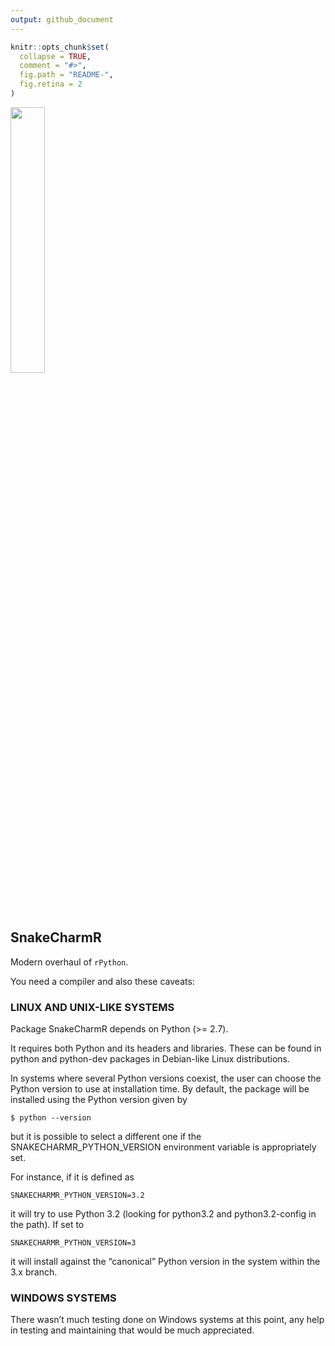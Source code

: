 ```yaml
---
output: github_document
---
```

<!-- README.md is generated from README.Rmd. Please edit that file -->
```r
knitr::opts_chunk$set(
  collapse = TRUE,
  comment = "#>",
  fig.path = "README-",
  fig.retina = 2
)
```

<img src="snaker.jpg" width="33%"/>

## SnakeCharmR

Modern overhaul of `rPython`.

You need a compiler and also these caveats:

### LINUX AND UNIX-LIKE SYSTEMS

Package SnakeCharmR depends on Python (>= 2.7).

It requires both Python and its headers and libraries. These can be found in python and
python-dev packages in Debian-like Linux distributions.

In systems where several Python versions coexist, the user can choose the Python version
to use at installation time. By default, the package will be installed using the Python
version given by

    $ python --version

but it is possible to select a different one if the SNAKECHARMR_PYTHON_VERSION environment 
variable is appropriately set.

For instance, if it is defined as

    SNAKECHARMR_PYTHON_VERSION=3.2

it will try to use Python 3.2 (looking for python3.2 and python3.2-config in the path). If
set to

    SNAKECHARMR_PYTHON_VERSION=3

it will install against the "canonical" Python version in the system within the 3.x branch.


### WINDOWS SYSTEMS

There wasn't much testing done on Windows systems at this point, any help in testing and
maintaining that would be much appreciated.
